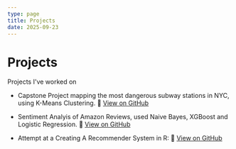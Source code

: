 ```yaml
---
type: page
title: Projects
date: 2025-09-23
---
```


# Projects

Projects I've worked on 

- Capstone Project mapping the most dangerous subway stations in NYC, using K-Means Clustering.
🔗 [View on GitHub](https://github.com/AldataSci/CapstoneData)


- Sentiment Analyis of Amazon Reviews, used Naive Bayes, XGBoost and Logistic Regression. 
🔗 [View on GitHub](https://github.com/AldataSci/AmazonSentimentAnalysis)


- Attempt at a Creating A Recommender System in R: 
🔗 [View on GitHub](https://github.com/AldataSci/FinalProject)